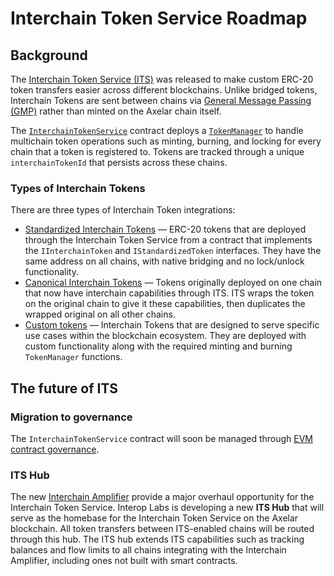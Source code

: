 # Interchain Token Service Roadmap

## Background

The [Interchain Token Service (ITS)](/dev/send-tokens/introduction) was released to make custom ERC-20 token transfers easier across different blockchains. Unlike bridged tokens, Interchain Tokens are sent between chains via [General Message Passing (GMP)](/dev/general-message-passing/overview) rather than minted on the Axelar chain itself.

The [`InterchainTokenService`](https://github.com/axelarnetwork/interchain-token-service/blob/main/contracts/InterchainTokenService.sol) contract deploys a [`TokenManager`](https://github.com/axelarnetwork/interchain-token-service/blob/main/contracts/token-manager/TokenManager.sol) to handle multichain token operations such as minting, burning, and locking for every chain that a token is registered to. Tokens are tracked through a unique `interchainTokenId` that persists across these chains.

### Types of Interchain Tokens

There are three types of Interchain Token integrations:

- [Standardized Interchain Tokens](/dev/send-tokens/glossary#standardized-token) — ERC-20 tokens that are deployed through the Interchain Token Service from a contract that implements the `IInterchainToken` and `IStandardizedToken` interfaces. They have the same address on all chains, with native bridging and no lock/unlock functionality.
- [Canonical Interchain Tokens](/dev/send-tokens/glossary#canonical-interchain-token) — Tokens originally deployed on one chain that now have interchain capabilities through ITS. ITS wraps the token on the original chain to give it these capabilities, then duplicates the wrapped original on all other chains.
- [Custom tokens](/dev/send-tokens/glossary#custom-token) — Interchain Tokens that are designed to serve specific use cases within the blockchain ecosystem. They are deployed with custom functionality along with the required minting and burning `TokenManager` functions.

## The future of ITS

### Migration to governance

The `InterchainTokenService` contract will soon be managed through [EVM contract governance](/learn/evm-governance).

### ITS Hub

The new [Interchain Amplifier](/dev/amplifier/introduction) provide a major overhaul opportunity for the Interchain Token Service. Interop Labs is developing a new **ITS Hub** that will serve as the homebase for the Interchain Token Service on the Axelar blockchain. All token transfers between ITS-enabled chains will be routed through this hub. The ITS hub extends ITS capabilities such as tracking balances and flow limits to all chains integrating with the Interchain Amplifier, including ones not built with smart contracts.